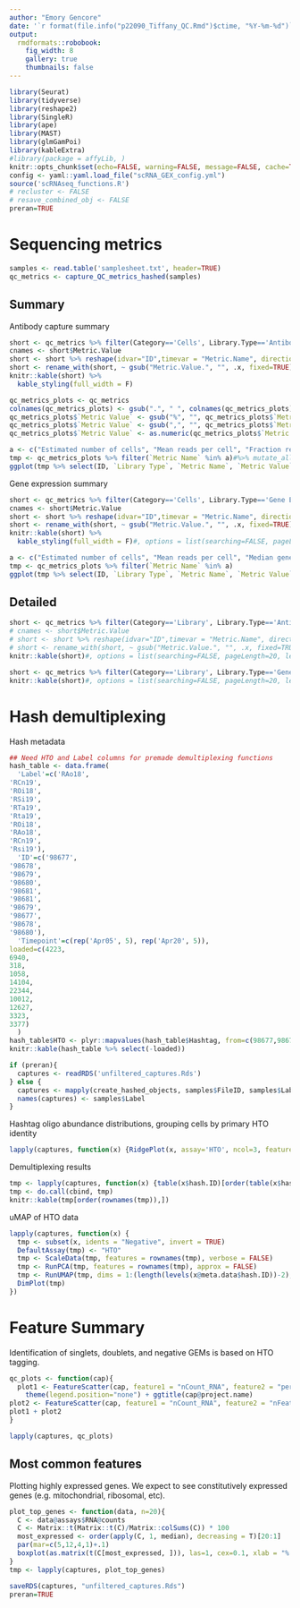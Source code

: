 ```yaml
---
author: "Emory Gencore"
date: '`r format(file.info("p22090_Tiffany_QC.Rmd")$ctime, "%Y-%m-%d")`'
output: 
  rmdformats::robobook:
    fig_width: 8
    gallery: true
    thumbnails: false
---
```


<style type="text/css">
.book .book-body .page-inner {
  max-width: 1600px;
  margin-left: auto;
  margin-right: auto;
}
</style>

```r
library(Seurat)
library(tidyverse)
library(reshape2)
library(SingleR)
library(ape)
library(MAST)
library(glmGamPoi)
library(kableExtra)
#library(package = affyLib, )
knitr::opts_chunk$set(echo=FALSE, warning=FALSE, message=FALSE, cache=TRUE, cache.lazy = FALSE)#, include=FALSE)
config <- yaml::yaml.load_file("scRNA_GEX_config.yml")
source('scRNAseq_functions.R')
# recluster <- FALSE
# resave_combined_obj <- FALSE
preran=TRUE
```


# Sequencing metrics {.tabset}

```r
samples <- read.table('samplesheet.txt', header=TRUE)
qc_metrics <- capture_QC_metrics_hashed(samples)
```

## Summary

Antibody capture summary

```r
short <- qc_metrics %>% filter(Category=='Cells', Library.Type=='Antibody Capture') %>% select(ID, Metric.Name, Metric.Value)
cnames <- short$Metric.Value
short <- short %>% reshape(idvar="ID",timevar = "Metric.Name", direction='wide') 
short <- rename_with(short, ~ gsub("Metric.Value.", "", .x, fixed=TRUE))
knitr::kable(short) %>%
  kable_styling(full_width = F)
```

```r
qc_metrics_plots <- qc_metrics
colnames(qc_metrics_plots) <- gsub(".", " ", colnames(qc_metrics_plots), fixed=TRUE)
qc_metrics_plots$`Metric Value` <- gsub("%", "", qc_metrics_plots$`Metric Value`)
qc_metrics_plots$`Metric Value` <- gsub(",", "", qc_metrics_plots$`Metric Value`)
qc_metrics_plots$`Metric Value` <- as.numeric(qc_metrics_plots$`Metric Value`)

a <- c("Estimated number of cells", "Mean reads per cell", "Fraction reads in cells", "Median UMI counts per cell", "Antibody reads usable per cell", "Fraction antibody reads usable")
tmp <- qc_metrics_plots %>% filter(`Metric Name` %in% a)#%>% mutate_all(function(x) as.numeric(as.character(x)))
ggplot(tmp %>% select(ID, `Library Type`, `Metric Name`, `Metric Value`) %>% filter(`Library Type`=='Antibody Capture'), aes(x=ID, y=`Metric Value`, fill=ID)) + geom_col() + facet_wrap(vars(`Metric Name`), scales='free_y', ncol=3) + ggtitle('Antibody Capture')
```

Gene expression summary

```r
short <- qc_metrics %>% filter(Category=='Cells', Library.Type=='Gene Expression') %>% select(ID, Metric.Name, Metric.Value)
cnames <- short$Metric.Value
short <- short %>% reshape(idvar="ID",timevar = "Metric.Name", direction='wide') 
short <- rename_with(short, ~ gsub("Metric.Value.", "", .x, fixed=TRUE))
knitr::kable(short) %>%
  kable_styling(full_width = F)#, options = list(searching=FALSE, pageLength=20, lengthMenu=NULL))
```


```r
a <- c("Estimated number of cells", "Mean reads per cell", "Median genes per cell", "Number of reads", "Confidently mapped to genome", "Fraction reads in cells", "Median UMI counts per cell")
tmp <- qc_metrics_plots %>% filter(`Metric Name` %in% a)
ggplot(tmp %>% select(ID, `Library Type`, `Metric Name`, `Metric Value`) %>% filter(`Library Type`=='Gene Expression'), aes(x=ID, y=`Metric Value`, fill=ID)) + geom_col() + facet_wrap(vars(`Metric Name`), scales='free_y', ncol=3) + ggtitle('Gene Expression')
```

## Detailed

```r
short <- qc_metrics %>% filter(Category=='Library', Library.Type=='Antibody Capture')# %>% select(ID, Metric.Name, Metric.Value)
# cnames <- short$Metric.Value
# short <- short %>% reshape(idvar="ID",timevar = "Metric.Name", direction='wide') 
# short <- rename_with(short, ~ gsub("Metric.Value.", "", .x, fixed=TRUE))
knitr::kable(short)#, options = list(searching=FALSE, pageLength=20, lengthMenu=NULL))
```

```r
short <- qc_metrics %>% filter(Category=='Library', Library.Type=='Gene Expression')# %>% select(ID, Metric.Name, Metric.Value)
knitr::kable(short)#, options = list(searching=FALSE, pageLength=20, lengthMenu=NULL))
```


# Hash demultiplexing

Hash metadata

```r
## Need HTO and Label columns for premade demultiplexing functions
hash_table <- data.frame(
  'Label'=c('RAo18',
'RCn19',
'ROi18',
'RSi19',
'RTa19',
'Rta19',
'ROi18',
'RAo18',
'RCn19',
'Rsi19'),
  'ID'=c('98677',
'98678',
'98679',
'98680',
'98681',
'98681',
'98679',
'98677',
'98678',
'98680'),
  'Timepoint'=c(rep('Apr05', 5), rep('Apr20', 5)),
loaded=c(4223,
6940,
318,
1058,
14104,
22344,
10012,
12627,
3323,
3377)
  )
hash_table$HTO <- plyr::mapvalues(hash_table$Hashtag, from=c(98677,98678,98679,98680,98681), to=c('Hash1Human','Hash2Human','Hash3Human','Hash4Human','Hash5Human'))
knitr::kable(hash_table %>% select(-loaded))
```

```r
if (preran){
  captures <- readRDS('unfiltered_captures.Rds')
} else {
  captures <- mapply(create_hashed_objects, samples$FileID, samples$Label, hash_table=hash_table, mito.pattern = "^MT", ribo.pattern="^RP[SL]")
  names(captures) <- samples$Label
}
```

Hashtag oligo abundance distributions, grouping cells by primary HTO identity

```r
lapply(captures, function(x) {RidgePlot(x, assay='HTO', ncol=3, features=rownames(x[['HTO']]))})
```


Demultiplexing results

```r
tmp <- lapply(captures, function(x) {table(x$hash.ID)[order(table(x$hash.ID))]})
tmp <- do.call(cbind, tmp)
knitr::kable(tmp[order(rownames(tmp)),])
```

uMAP of HTO data 


```r
lapply(captures, function(x) {
  tmp <- subset(x, idents = "Negative", invert = TRUE)
  DefaultAssay(tmp) <- "HTO"
  tmp <- ScaleData(tmp, features = rownames(tmp), verbose = FALSE)
  tmp <- RunPCA(tmp, features = rownames(tmp), approx = FALSE)
  tmp <- RunUMAP(tmp, dims = 1:(length(levels(x@meta.data$hash.ID))-2), perplexity = 100)#(length(levels(captures$Apr05_HH_5A@meta.data$hash.ID))-2))#, perplexity = 100)
  DimPlot(tmp)
})
```


# Feature Summary

Identification of singlets, doublets, and negative GEMs is based on HTO tagging.

```r
qc_plots <- function(cap){
  plot1 <- FeatureScatter(cap, feature1 = "nCount_RNA", feature2 = "percent.mito", group.by = "HTO_classification.global")  +
    theme(legend.position="none") + ggtitle(cap@project.name)
plot2 <- FeatureScatter(cap, feature1 = "nCount_RNA", feature2 = "nFeature_RNA", group.by = "HTO_classification.global") +   ggtitle(cap@project.name)
plot1 + plot2 
}

lapply(captures, qc_plots)

```

## Most common features

Plotting highly expressed genes. We expect to see constitutively expressed genes (e.g. mitochondrial, ribosomal, etc).

```r
plot_top_genes <- function(data, n=20){
  C <- data@assays$RNA@counts
  C <- Matrix::t(Matrix::t(C)/Matrix::colSums(C)) * 100
  most_expressed <- order(apply(C, 1, median), decreasing = T)[20:1]
  par(mar=c(5,12,4,1)+.1)
  boxplot(as.matrix(t(C[most_expressed, ])), las=1, cex=0.1, xlab = "% total count per cell", col = (scales::hue_pal())(20)[20:1], horizontal = TRUE, main=data@project.name) 
}
tmp <- lapply(captures, plot_top_genes)
```

```r
saveRDS(captures, "unfiltered_captures.Rds")
preran=TRUE
```

